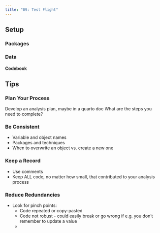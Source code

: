 ```yaml
---
title: "09: Test Flight"
---
```


## Setup

### Packages



### Data



#### Codebook


## Tips

### Plan Your Process

Develop an analysis plan, maybe in a quarto doc
What are the steps you need to complete?

### Be Consistent

- Variable and object names
- Packages and techniques
- When to overwrite an object vs. create a new one

### Keep a Record

- Use comments
- Keep ALL code, no matter how small, that contributed to your analysis process

### 

### Reduce Redundancies

- Look for pinch points:
  - Code repeated or copy-pasted
  - Code not robust - could easily break or go wrong if e.g. you don't remember to update a value
  - 
